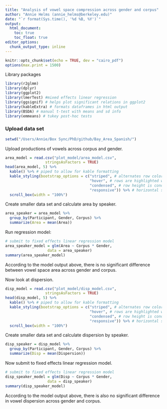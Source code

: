 ```yaml
---
title: "Analysis of vowel space compression across gender and corpus"
author: "Annie Helms (annie_helms@berkeley.edu)"
date: "`r format(Sys.time(), '%d %B, %Y')`"
output:
  html_document:
    toc: true
    toc_float: true
editor_options: 
  chunk_output_type: inline
---
```


```r
knitr::opts_chunk$set(echo = TRUE, dev = "cairo_pdf")
options(max.print = 1500)
```

Library packages

```r
library(r2glmm)
library(dplyr)
library(ggplot2)
library(lmerTest) #mixed effects linear regression
library(ggsignif) # helps plot significant relations in ggplot2
library(kableExtra) # formats dataframes in html output
library(BSDA) # manual t-test with means and sd info
library(emmeans) # tukey post-hoc tests
```

### Upload data set

```r
setwd("/Users/Annie/Box Sync/PhD/github/Bay_Area_Spanish/")
```

Upload productions of vowels across corpus and gender.

```r
area_model = read.csv("plot_model/area_model.csv", 
                  stringsAsFactors = TRUE)
head(area_model, 5) %>%
  kable() %>% # piped to allow for kable formatting
  kable_styling(bootstrap_options = c("striped", # alternates row color in table
                                      "hover", # rows are highlighted when hovered over
                                      "condensed", # row height is condensed
                                      "responsive")) %>% # horizontal scrolling across table
  scroll_box(width = "100%")
```

Create smaller data set and calculate area by speaker.

```r
area_speaker = area_model %>%
  group_by(Participant, Gender, Corpus) %>% 
  summarize(Area = mean(Area))
```

Run regression model:

```r
# submit to fixed effects linear regression model
area_speaker_model = glm(Area ~ Corpus * Gender,
                   data = area_speaker)
summary(area_speaker_model)
```

According to the model output above, there is no significant difference between vowel space area across gender and corpus.

Now look at dispersion.

```r
disp_model = read.csv("plot_model/disp_model.csv", 
                  stringsAsFactors = TRUE)
head(disp_model, 5) %>%
  kable() %>% # piped to allow for kable formatting
  kable_styling(bootstrap_options = c("striped", # alternates row color in table
                                      "hover", # rows are highlighted when hovered over
                                      "condensed", # row height is condensed
                                      "responsive")) %>% # horizontal scrolling across table
  scroll_box(width = "100%")
```

Create smaller data set and calculate dispersion by speaker.

```r
disp_speaker = disp_model %>%
  group_by(Participant, Gender, Corpus) %>% 
  summarize(Disp = mean(Dispersion))
```

Now submit to fixed effects linear regression model.

```r
# submit to fixed effects linear regression model
disp_speaker_model = glm(Disp ~ Corpus * Gender,
                   data = disp_speaker)
summary(disp_speaker_model)
```

According to the model output above, there is also no significant difference in vowel dispersion across gender and corpus.
